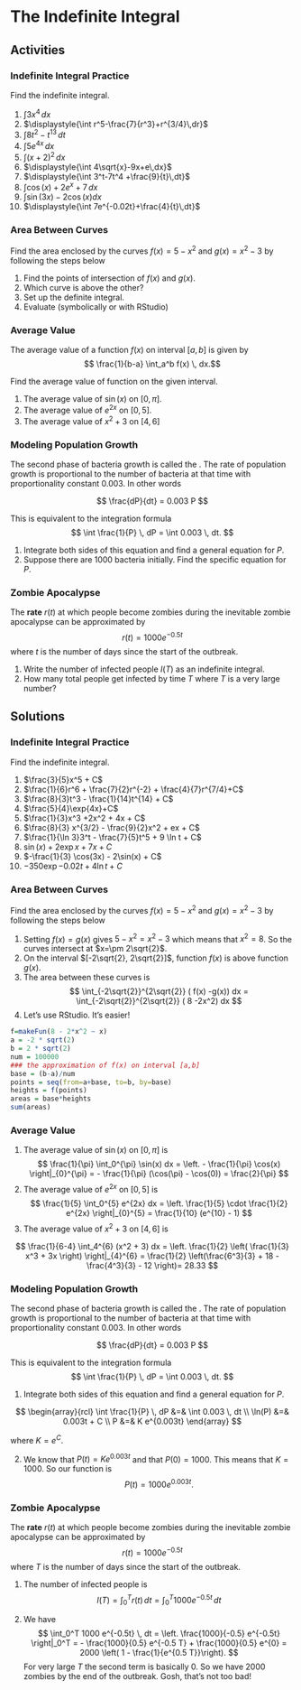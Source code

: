 # The Indefinite Integral








## Activities

### Indefinite Integral Practice

Find the indefinite integral.

1. $\displaystyle{\int 3x^4\,dx}$
2. $\displaystyle{\int r^5-\frac{7}{r^3}+r^{3/4}\,dr}$
3. $\displaystyle{\int 8t^2-t^{13}\,dt}$
4. $\displaystyle{\int 5e^{4x}\,dx}$
5. $\displaystyle{\int(x+2)^2\,dx}$
6. $\displaystyle{\int 4\sqrt{x}-9x+e\,dx}$
7. $\displaystyle{\int 3^t-7t^4 +\frac{9}{t}\,dt}$
8. $\displaystyle{\int \cos(x)+2e^x +7\,dx}$
9. $\displaystyle{\int \sin(3x)-2\cos(x)dx}$
10. $\displaystyle{\int 7e^{-0.02t}+\frac{4}{t}\,dt}$

### Area Between Curves

Find the area enclosed by the curves $f(x)=5-x^2$ and $g(x)=x^2-3$ by following the steps below

1. Find the points of intersection of $f(x)$ and $g(x)$.
2. Which curve is above the other?
3. Set up the definite integral.
4. Evaluate (symbolically or with RStudio)

### Average Value

The average value of a function $f(x)$ on interval $[a,b]$ is given by
$$ \frac{1}{b-a} \int_a^b f(x) \, dx.$$

Find the average value of function    on the given interval.

1. The average value of $\sin(x)$ on $[0, \pi]$.
2. The average value of $e^{2x}$ on $[0,5]$.
3. The average value of $x^2 + 3$ on $[4,6]$

### Modeling Population Growth

The second phase of bacteria growth is called the \emph{log phase}. The rate of population growth is proportional to the number of bacteria at that time with proportionality constant 0.003. In other words

$$
\frac{dP}{dt} = 0.003 P
$$

This is equivalent to the integration formula
$$
\int \frac{1}{P} \, dP = \int 0.003 \, dt.
$$

1. Integrate both sides of this equation and find a general equation for $P$. 
2.  Suppose there are 1000 bacteria initially. Find the specific equation for $P$. 


### Zombie Apocalypse

The **rate** $r(t)$ at which people become zombies during the inevitable zombie apocalypse can be approximated by 
$$ r(t)=1000 e^{-0.5t}$$
where $t$ is the number of days since the start of the outbreak.

1. Write the number of infected people $I(T)$ as an indefinite integral.
2.  How many total people get infected by time $T$ where $T$ is a very large number? 



## Solutions

### Indefinite Integral Practice

Find the indefinite integral.

1. $\frac{3}{5}x^5 + C$
2. $\frac{1}{6}r^6 + \frac{7}{2}r^{-2} + \frac{4}{7}r^{7/4}+C$
3. $\frac{8}{3}t^3 - \frac{1}{14}t^{14} + C$
4. $\frac{5}{4}\exp{4x}+C$
5. $\frac{1}{3}x^3 +2x^2 + 4x + C$
6. $\frac{8}{3} x^{3/2} - \frac{9}{2}x^2 + ex + C$
7. $\frac{1}{\ln 3}3^t - \frac{7}{5}t^5 + 9 \ln t + C$
8. $\sin(x) + 2\exp{x} + 7x + C$
9. $-\frac{1}{3} \cos(3x) - 2\sin(x) + C$
10. $-350 \exp{-0.02t} + 4\ln t + C$


### Area Between Curves

Find the area enclosed by the curves $f(x)=5-x^2$ and $g(x)=x^2-3$ by following the steps below

1. Setting $f(x)=g(x)$ gives $5-x^2=x^2-3$ which means that $x^2=8$. So the curves  intersect at $x=\pm 2\sqrt{2}$.
2. On the interval $[-2\sqrt{2}, 2\sqrt{2}]$, function $f(x)$ is above function $g(x)$.
3. The area between these curves is
$$
\int_{-2\sqrt{2}}^{2\sqrt{2}} ( f(x) -g(x)) dx
=
\int_{-2\sqrt{2}}^{2\sqrt{2}} ( 8 -2x^2) dx
$$
4. Let's use RStudio. It's easier!

```r
f=makeFun(8 - 2*x^2 ~ x)
a = -2 * sqrt(2)
b = 2 * sqrt(2)
num = 100000
### the approximation of f(x) on interval [a,b]
base = (b-a)/num
points = seq(from=a+base, to=b, by=base)
heights = f(points)
areas = base*heights
sum(areas)
```


### Average Value

1. The average value of $\sin(x)$ on $[0, \pi]$ is
$$
\frac{1}{\pi} \int_0^{\pi} \sin(x) dx =
\left. - \frac{1}{\pi}  \cos(x) \right|_{0}^{\pi}
= - \frac{1}{\pi} (\cos(\pi) - \cos(0))
= \frac{2}{\pi}
$$
2. The average value of $e^{2x}$ on $[0,5]$ is
$$
\frac{1}{5} \int_0^{5} e^{2x} dx =
\left.  \frac{1}{5} \cdot \frac{1}{2} e^{2x} \right|_{0}^{5}
= \frac{1}{10} (e^{10} - 1)
$$
3. The average value of $x^2 + 3$ on $[4,6]$ is

$$
\frac{1}{6-4} \int_4^{6} (x^2 + 3) dx = \left.  \frac{1}{2} \left( \frac{1}{3} x^3 + 3x \right) \right|_{4}^{6} = \frac{1}{2} \left(\frac{6^3}{3} + 18 -  \frac{4^3}{3} - 12 \right)= 28.33
$$

### Modeling Population Growth

The second phase of bacteria growth is called the \emph{log phase}. The rate of population growth is proportional to the number of bacteria at that time with proportionality constant 0.003. In other words

$$
\frac{dP}{dt} = 0.003 P
$$

This is equivalent to the integration formula
$$
\int \frac{1}{P} \, dP = \int 0.003 \, dt.
$$

1. Integrate both sides of this equation and find a general equation for $P$. 

$$
\begin{array}{rcl}
\int \frac{1}{P} \, dP &=& \int 0.003 \, dt \\
\ln(P) &=& 0.003t + C \\
P &=& K e^{0.003t}
\end{array}
$$

where $K = e^C$.

2.  We know that $P(t) = K e^{0.003t}$ and that $P(0)=1000$. This means that $K=1000$. So our function is
$$
P(t) = 1000 e^{0.003t}.
$$


### Zombie Apocalypse

The **rate** $r(t)$ at which people become zombies during the inevitable zombie apocalypse can be approximated by 
$$ r(t)=1000 e^{-0.5t}$$
where $T$ is the number of days since the start of the outbreak.

1. The number of infected people is
$$I(T) = \int_0^T r(t) \, dt = \int_0^T 1000 e^{-0.5t} \, dt$$

2.  We have
$$
\int_0^T 1000 e^{-0.5t} \, dt = \left. \frac{1000}{-0.5} e^{-0.5t} \right|_0^T = - \frac{1000}{0.5} e^{-0.5 T} + \frac{1000}{0.5} e^{0} = 2000 \left( 1 - \frac{1}{e^{0.5 T}}\right).
$$
For very large $T$ the second term is basically 0. So we have 2000 zombies by the end of the outbreak. Gosh, that's not too bad! 
